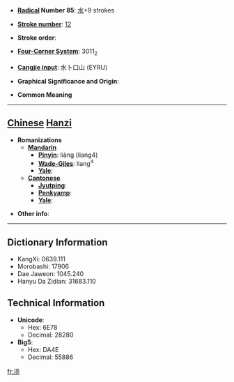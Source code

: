 * '''[[Wiktionary:Chinese radical index| Radical]] Number 85''': [[Wiktionary:Chinese radical index 水|水]]+9 strokes

* '''[[Wiktionary:Chinese total strokes index|Stroke number]]''': [[Wiktionary:Chinese total strokes index 12|12]]

* '''Stroke order''': 

* '''[[Wiktionary:Chinese four corner index|Four-Corner System]]''': 3011<sub>2</sub>

* '''[[Wiktionary:Chinese Cangjie index|Cangjie input]]''': 水卜口山 (EYRU)

* '''Graphical Significance and Origin''': 

* '''Common Meaning'''

----

== [[Chinese]] [[Hanzi]] ==

* '''Romanizations'''
** '''[[Mandarin]]'''
*** '''[[Pinyin]]''': liàng (liang4)
*** '''[[Wade-Giles]]''': liang<sup>4</sup>
*** '''[[Yale]]''': 
** '''[[Cantonese]]'''
*** '''[[Jyutping]]''':
*** '''[[Penkyamp]]''': 
*** '''[[Yale]]''': 

* '''Other info''': 

----

== Dictionary Information ==

* KangXi: 0639.111
* Morobashi: 17906
* Dae Jaweon: 1045.240
* Hanyu Da Zidian: 31683.110

== Technical Information ==

* '''Unicode''':
** Hex: 6E78
** Decimal: 28280
* '''Big5''':
** Hex: DA4E
** Decimal: 55886

[[fr:湸]]